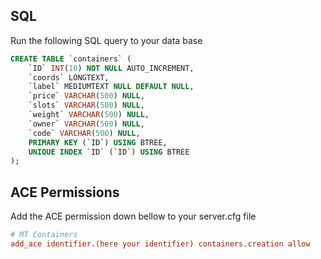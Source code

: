 ## SQL
Run the following SQL query to your data base
```sql copy
CREATE TABLE `containers` (
	`ID` INT(10) NOT NULL AUTO_INCREMENT,
	`coords` LONGTEXT,
	`label` MEDIUMTEXT NULL DEFAULT NULL,
	`price` VARCHAR(500) NULL,
	`slots` VARCHAR(500) NULL,
	`weight` VARCHAR(500) NULL,
	`owner` VARCHAR(500) NULL,
	`code` VARCHAR(500) NULL,
	PRIMARY KEY (`ID`) USING BTREE,
	UNIQUE INDEX `ID` (`ID`) USING BTREE
);
```

## ACE Permissions
Add the ACE permission down bellow to your server.cfg file
```cfg copy
# MT Containers
add_ace identifier.(here your identifier) containers.creation allow
```